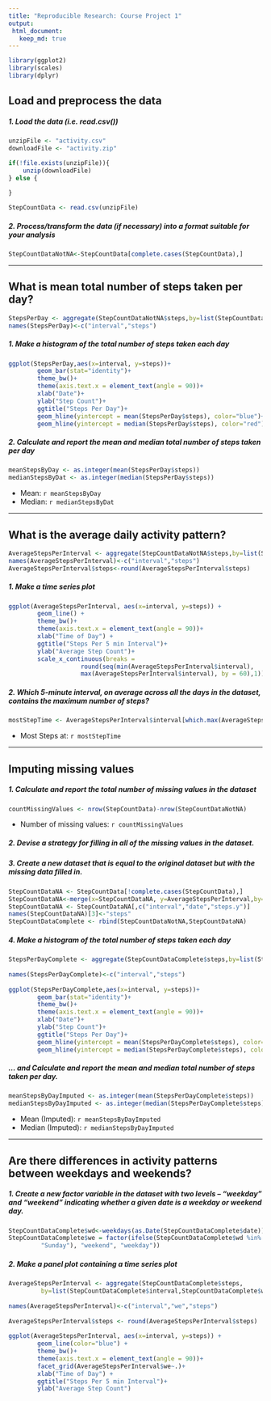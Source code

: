 ```yaml
---
title: "Reproducible Research: Course Project 1"
output: 
 html_document:
   keep_md: true
---
```


```r
library(ggplot2)
library(scales)
library(dplyr)
```


## Load and preprocess the data
##### 1. Load the data (i.e. read.csv())
```r
unzipFile <- "activity.csv"
downloadFile <- "activity.zip"

if(!file.exists(unzipFile)){
    unzip(downloadFile)
} else {
    
}

StepCountData <- read.csv(unzipFile)
```
##### 2. Process/transform the data (if necessary) into a format suitable for your analysis
```r
StepCountDataNotNA<-StepCountData[complete.cases(StepCountData),]
```

-----

## What is mean total number of steps taken per day?
```r
StepsPerDay <- aggregate(StepCountDataNotNA$steps,by=list(StepCountDataNotNA$date),FUN="sum")
names(StepsPerDay)<-c("interval","steps")
```

##### 1. Make a histogram of the total number of steps taken each day
```r
ggplot(StepsPerDay,aes(x=interval, y=steps))+
        geom_bar(stat="identity")+
        theme_bw()+
        theme(axis.text.x = element_text(angle = 90))+
        xlab("Date")+
        ylab("Step Count")+
        ggtitle("Steps Per Day")+
        geom_hline(yintercept = mean(StepsPerDay$steps), color="blue")+
        geom_hline(yintercept = median(StepsPerDay$steps), color="red")
```

##### 2. Calculate and report the mean and median total number of steps taken per day
```r
meanStepsByDay <- as.integer(mean(StepsPerDay$steps))
medianStepsByDat <- as.integer(median(StepsPerDay$steps))
```
* Mean: `r meanStepsByDay`
* Median:  `r medianStepsByDat`

-----

## What is the average daily activity pattern?
```r
AverageStepsPerInterval <- aggregate(StepCountDataNotNA$steps,by=list(StepCountDataNotNA$interval),FUN="mean")
names(AverageStepsPerInterval)<-c("interval","steps")
AverageStepsPerInterval$steps<-round(AverageStepsPerInterval$steps)
```

##### 1. Make a time series plot
```r
ggplot(AverageStepsPerInterval, aes(x=interval, y=steps)) + 
        geom_line() + 
        theme_bw()+
        theme(axis.text.x = element_text(angle = 90))+
        xlab("Time of Day") + 
        ggtitle("Steps Per 5 min Interval")+
        ylab("Average Step Count")+
        scale_x_continuous(breaks = 
                    round(seq(min(AverageStepsPerInterval$interval), 
                    max(AverageStepsPerInterval$interval), by = 60),1)) 
```

##### 2. Which 5-minute interval, on average across all the days in the dataset, contains the maximum number of steps?
```r
mostStepTime <- AverageStepsPerInterval$interval[which.max(AverageStepsPerInterval$steps)]
```

* Most Steps at: `r mostStepTime`

----

## Imputing missing values
##### 1. Calculate and report the total number of missing values in the dataset 
```r
countMissingValues <- nrow(StepCountData)-nrow(StepCountDataNotNA)
```

* Number of missing values: `r countMissingValues`

##### 2. Devise a strategy for filling in all of the missing values in the dataset.
##### 3. Create a new dataset that is equal to the original dataset but with the missing data filled in.
```r
StepCountDataNA <- StepCountData[!complete.cases(StepCountData),]
StepCountDataNA<-merge(x=StepCountDataNA, y=AverageStepsPerInterval,by=c("interval"),all.x = TRUE)
StepCountDataNA <- StepCountDataNA[,c("interval","date","steps.y")]       
names(StepCountDataNA)[3]<-"steps"
StepCountDataComplete <- rbind(StepCountDataNotNA,StepCountDataNA)
```


##### 4. Make a histogram of the total number of steps taken each day 
```r
StepsPerDayComplete <- aggregate(StepCountDataComplete$steps,by=list(StepCountDataComplete$date),FUN="sum")
    
names(StepsPerDayComplete)<-c("interval","steps")
    
ggplot(StepsPerDayComplete,aes(x=interval, y=steps))+
        geom_bar(stat="identity")+
        theme_bw()+
        theme(axis.text.x = element_text(angle = 90))+
        xlab("Date")+
        ylab("Step Count")+
        ggtitle("Steps Per Day")+
        geom_hline(yintercept = mean(StepsPerDayComplete$steps), color="blue")+
        geom_hline(yintercept = median(StepsPerDayComplete$steps), color="red")
```

##### ... and Calculate and report the mean and median total number of steps taken per day. 
```r
meanStepsByDayImputed <- as.integer(mean(StepsPerDayComplete$steps))
medianStepsByDayImputed <- as.integer(median(StepsPerDayComplete$steps))
```
* Mean (Imputed): `r meanStepsByDayImputed`
* Median (Imputed):  `r medianStepsByDayImputed`


----

## Are there differences in activity patterns between weekdays and weekends?
##### 1. Create a new factor variable in the dataset with two levels – “weekday” and “weekend” indicating whether a given date is a weekday or weekend day.

```r
StepCountDataComplete$wd<-weekdays(as.Date(StepCountDataComplete$date))
StepCountDataComplete$we = factor(ifelse(StepCountDataComplete$wd %in% c("Saturday", 
         "Sunday"), "weekend", "weekday"))
```

##### 2. Make a panel plot containing a time series plot

```r
AverageStepsPerInterval <- aggregate(StepCountDataComplete$steps,
         by=list(StepCountDataComplete$interval,StepCountDataComplete$we),FUN="mean")
    
names(AverageStepsPerInterval)<-c("interval","we","steps")
    
AverageStepsPerInterval$steps <- round(AverageStepsPerInterval$steps)
    
ggplot(AverageStepsPerInterval, aes(x=interval, y=steps)) + 
        geom_line(color="blue") + 
        theme_bw()+
        theme(axis.text.x = element_text(angle = 90))+
        facet_grid(AverageStepsPerInterval$we~.)+
        xlab("Time of Day") + 
        ggtitle("Steps Per 5 min Interval")+
        ylab("Average Step Count")
```
